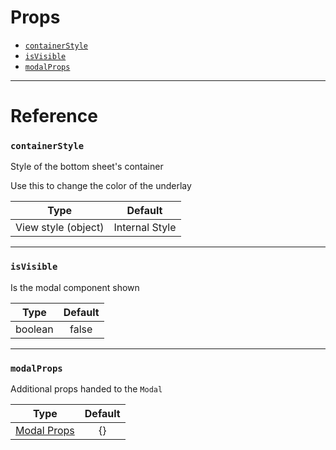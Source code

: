 # Props

- [`containerStyle`](#containerStyle)
- [`isVisible`](#isvisible)
- [`modalProps`](#modalprops)

---

# Reference

### `containerStyle`

Style of the bottom sheet's container

Use this to change the color of the underlay

|        Type         |    Default     |
| :-----------------: | :------------: |
| View style (object) | Internal Style |

---

### `isVisible`

Is the modal component shown

|  Type   | Default |
| :-----: | :-----: |
| boolean |  false  |

---

### `modalProps`

Additional props handed to the `Modal`

|                             Type                             | Default |
| :----------------------------------------------------------: | :-----: |
| [Modal Props](https://reactnative.dev/docs/modal.html#props) |   {}    |
